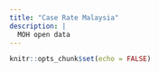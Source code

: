 ```yaml
---
title: "Case Rate Malaysia"
description: |
  MOH open data
---
```


```r
knitr::opts_chunk$set(echo = FALSE)

```

